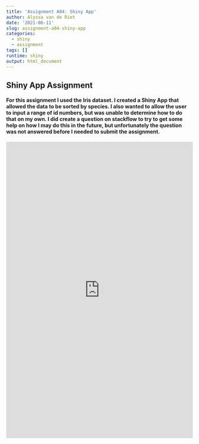 ```yaml
---
title: 'Assignment A04: Shiny App'
author: Alyssa van de Riet
date: '2021-06-11'
slug: assignment-a04-shiny-app
categories:
  - shiny
  - assignment
tags: []
runtime: shiny
output: html_document
---
```


## Shiny App Assignment
#### For this assignment I used the Iris dataset. I created a Shiny App that allowed the data to be sorted by species. I also wanted to allow the user to input a range of id numbers, but was unable to determine how to do that on my own. I did create a question on stackflow to try to get some help on how I may do this in the future, but unfortunately the question was not answered before I needed to submit the assignment. 

<iframe src="https://lyssalu98.shinyapps.io/DataAnalyticsCourse/"
height="800" width="100%" frameborder="no"></iframe>